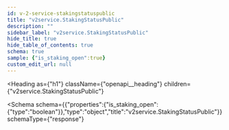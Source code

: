 ```yaml
---
id: v-2-service-stakingstatuspublic
title: "v2service.StakingStatusPublic"
description: ""
sidebar_label: "v2service.StakingStatusPublic"
hide_title: true
hide_table_of_contents: true
schema: true
sample: {"is_staking_open":true}
custom_edit_url: null
---
```



<Heading
  as={"h1"}
  className={"openapi__heading"}
  children={"v2service.StakingStatusPublic"}
>
</Heading>





<Schema
  schema={{"properties":{"is_staking_open":{"type":"boolean"}},"type":"object","title":"v2service.StakingStatusPublic"}}
  schemaType={"response"}
>
  
</Schema>
            